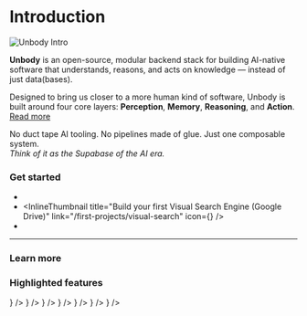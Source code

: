 

# Introduction
![Unbody Intro](/intro-vis.jpg)

**Unbody** is an open-source, modular backend stack for building AI-native software that understands, reasons, and acts on knowledge — instead of just data(bases).

Designed to bring us closer to a more human kind of software, Unbody is built around four core layers: **Perception**, **Memory**, **Reasoning**, and **Action**. [Read more](./architecture.md)

No duct tape AI tooling. No pipelines made of glue. Just one composable system.  
*Think of it as the Supabase of the AI era.*

### Get started
- <InlineThumbnail title="Build your first RAG for GoogleDocs" link="/first-projects/rag"/>
- <InlineThumbnail title="Build your first Visual Search Engine (Google Drive)" link="/first-projects/visual-search" icon={<ScanSearch />} />
- <InlineThumbnail title="Build your first AI Assistant (using Discord data)" link="/first-projects/ai-assistant" />

--- 

### Learn more
<PageItems>
  <PageThumbnail title="Unbody's general workflow" link="/architecture#general-workflow"/>
  <PageThumbnail title="Core concepts" link="/concepts"/>
</PageItems>

### Highlighted features
<PageItems>
  <PageThumbnail 
    title="Data enhancers" 
    link="/project-configurations/enhancers"
    description="Transform raw data into enriched, actionable knowledge with modular enhancement pipelines"
    icon={<Wand2 />}
  />
  <PageThumbnail 
    title="JSON generator" 
    link="/project-configurations/generative-modules"
    description="Generate structured JSON data using AI models with schema validation"
    icon={<Braces />}
  />
  <PageThumbnail 
    title="Text generator" 
    link="/project-configurations/generative-modules"
    description="Create natural language text using advanced language models"
    icon={<Type />}
  />
  <PageThumbnail 
    title="Semantic search" 
    link="/content-api/search/semantic-search"
    description="Search content based on meaning rather than exact keyword matches"
    icon={<Search />}
  />
  <PageThumbnail 
    title="Similarity search" 
    link="/content-api/search/similarity-search"
    description="Find similar content across text, images and records based on patterns"
    icon={<ScanSearch />}
  />
  <PageThumbnail 
    title="Image API (ImgIx)" 
    link="/image-api"
    description="Process and manipulate images with powerful transformation tools"
    icon={<Image />}
  />
  <PageThumbnail 
    title="Video API (Mux)" 
    link="/video-api"
    description="Handle video content with advanced processing capabilities"
    icon={<Video />}
  />
</PageItems>